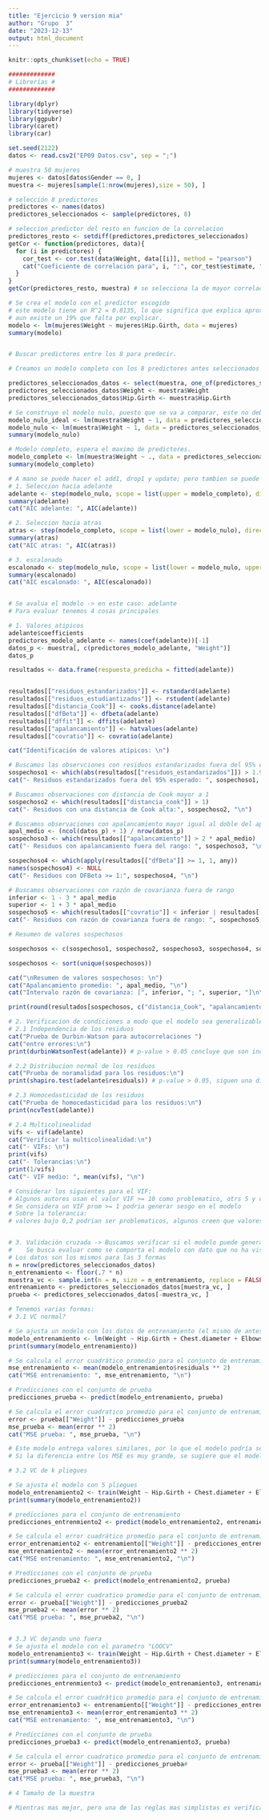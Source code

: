 ```yaml
---
title: "Ejercicio 9 version mia"
author: "Grupo  3"
date: "2023-12-13"
output: html_document
---
```


```r
knitr::opts_chunk$set(echo = TRUE)

#############
# Librerías #
#############

library(dplyr)
library(tidyverse)
library(ggpubr)
library(caret)
library(car)

```


```r
set.seed(2122)
datos <- read.csv2("EP09 Datos.csv", sep = ";")

# muestra 50 mujeres 
mujeres <- datos[datos$Gender == 0, ]
muestra <- mujeres[sample(1:nrow(mujeres),size = 50), ]

# selección 8 predictores
predictores <- names(datos)
predictores_seleccionados <- sample(predictores, 8)

# seleccion predictor del resto en funcion de la correlacion
predictores_resto <- setdiff(predictores,predictores_seleccionados)
getCor <- function(predictores, data){
  for (i in predictores) {
    cor_test <- cor.test(data$Weight, data[[i]], method = "pearson")
    cat("Coeficiente de correlación para", i, ":", cor_test$estimate, "\n")
  }
}
getCor(predictores_resto, muestra) # se selecciona la de mayor correlacion -> Hip.Girth

# Se crea el modelo con el predictor escogido
# este modelo tiene un R^2 = 0.8135, lo que significa que explica aproximadamente el 81% de la variabilidad de la respuesta.
# aun existe un 19% que falta por explicar.
modelo <- lm(mujeres$Weight ~ mujeres$Hip.Girth, data = mujeres)
summary(modelo)


# Buscar predictores entre los 8 para predecir. 

# Creamos un modelo completo con los 8 predictores antes seleccionados

predictores_seleccionados_datos <- select(muestra, one_of(predictores_seleccionados))
predictores_seleccionados_datos$Weight <- muestra$Weight
predictores_seleccionados_datos$Hip.Girth <- muestra$Hip.Girth

# Se construye el modelo nulo, puesto que se va a comparar, este no deberia tener ningún predictor pero se iniciará con 1 por el enunciado del ejercicio.
modelo_nulo_ideal <- lm(muestra$Weight ~ 1, data = predictores_seleccionados_datos)
modelo_nulo <- lm(muestra$Weight ~ 1, data = predictores_seleccionados_datos) # aunque crei que se debia usar el que tenia 1, se usa el nulo, si se hiciera a mano ahi si se puede usar el que tiene solo 1
summary(modelo_nulo)

# Modelo completo, espera el maximo de predictores.
modelo_completo <- lm(muestra$Weight ~ ., data = predictores_seleccionados_datos)
summary(modelo_completo)

# A mano se puede hacer el add1, drop1 y update; pero tambien se puede con: 
# 1. Seleccion hacia adelante
adelante <- step(modelo_nulo, scope = list(upper = modelo_completo), direction = "forward", trace = 0)
summary(adelante)
cat("AIC adelante: ", AIC(adelante))

# 2. Seleccion hacia atras
atras <- step(modelo_completo, scope = list(lower = modelo_nulo), direction = "backward", trace = 0)
summary(atras)
cat("AIC atras: ", AIC(atras))

# 3. escalonado 
escalonado <- step(modelo_nulo, scope = list(lower = modelo_nulo, upper = modelo_completo), direction = "both", trace = 0)
summary(escalonado)
cat("AIC escalonado: ", AIC(escalonado))


# Se avalua el modelo -> en este caso: adelante
# Para evaluar tenemos 4 cosas principales

# 1. Valores atipicos
adelante$coefficients
predictores_modelo_adelante <- names(coef(adelante))[-1]
datos_p <- muestra[, c(predictores_modelo_adelante, "Weight")]
datos_p

resultados <- data.frame(respuesta_predicha = fitted(adelante))


resultados[["residuos_estandarizados"]] <- rstandard(adelante)
resultados[["residuos_estudiantizados"]] <- rstudent(adelante)
resultados[["distancia_Cook"]] <- cooks.distance(adelante)
resultados[["dfBeta"]] <- dfbeta(adelante)
resultados[["dffit"]] <- dffits(adelante)
resultados[["apalancamiento"]] <- hatvalues(adelante)
resultados[["covratio"]] <- covratio(adelante)

cat("Identificación de valores atípicos: \n")

# Buscamos las observciones con residuos estandarizados fuera del 95% esperado
sospechoso1 <- which(abs(resultados[["residuos_estandarizados"]]) > 1.96)
cat("- Residuos estandarizados fuera del 95% esperado: ", sospechoso1, "\n")

# Buscamos observaciones con distancia de Cook mayor a 1
sospechoso2 <- which(resultados[["distancia_cook"]] > 1)
cat("- Residuos con una distancia de Cook alta:", sospechoso2, "\n")

# Buscamos observaciones con apalancamiento mayor igual al doble del apalacamiento promedio
apal_medio <- (ncol(datos_p) + 1) / nrow(datos_p)
sospechoso3 <- which(resultados[["apalancamiento"]] > 2 * apal_medio)
cat("- Residuos con apalancamiento fuera del rango: ", sospechoso3, "\n")

sospechoso4 <- which(apply(resultados[["dfBeta"]] >= 1, 1, any))
names(sospechoso4) <- NULL
cat("- Residuos con DFBeta >= 1:", sospechoso4, "\n")

# Buscamos observaciones con razón de covarianza fuera de rango
inferior <- 1 - 3 * apal_medio
superior <- 1 + 3 * apal_medio
sospechoso5 <- which(resultados[["covratio"]] < inferior | resultados[["covratio"]] > superior)
cat("- Residuos con razón de covarianza fuera de rango: ", sospechoso5, "\n")

# Resumen de valores sospechosos

sospechosos <- c(sospechoso1, sospechoso2, sospechoso3, sospechoso4, sospechoso5)

sospechosos <- sort(unique(sospechosos))

cat("\nResumen de valores sospechosos: \n")
cat("Apalancamiento promedio: ", apal_medio, "\n")
cat("Intervalo razón de covarianza: [", inferior, "; ", superior, "]\n\n", sep = "")

print(round(resultados[sospechosos, c("distancia_Cook", "apalancamiento", "covratio")], 3))

# 2. Verificacion de condiciones a modo que el modelo sea generalizable
# 2.1 Independencia de los residuos
cat("Prueba de Durbin-Watson para autocorrelaciones ")
cat("entre errores:\n")
print(durbinWatsonTest(adelante)) # p-value > 0.05 concluye que son independientes, tener cuidado con el orden de los datos

# 2.2 Distribucion normal de los residuos
cat("Prueba de noramalidad para los residuos:\n")
print(shapiro.test(adelante$residuals)) # p-value > 0.05, siguen una distribucion normal

# 2.3 Homocedasticidad de los residuos
cat("Prueba de homocedasticidad para los residuos:\n")
print(ncvTest(adelante))

# 2.4 Multicolinealidad
vifs <- vif(adelante)
cat("Verificar la multicolinealidad:\n")
cat("- VIFs: \n")
print(vifs)
cat("- Tolerancias:\n")
print(1/vifs)
cat("- VIF medio: ", mean(vifs), "\n")

# Considerar los siguientes para el VIF: 
# Algunos autores usan el valor VIF >= 10 como problematico, otrs 5 y otros 2,5
# Se considera un VIF prom >= 1 podria generar sesgo en el modelo
# Sobre la tolerancia: 
# valores bajo 0,2 podrian ser problematicos, algunos creen que valores cercanos a 0,4 deberían ser revisados


# 3. Validación cruzada -> Buscamos verificar si el modelo puede generalizarse
#    Se busca evaluar como se comporta el modelo con dato que no ha visto (prueba - entrenamiento) -> metrica: MSE
# Los datos son los mismos para las 3 formas 
n = nrow(predictores_seleccionados_datos)
n_entrenamiento <- floor(.7 * n)
muestra_vc <- sample.int(n = n, size = n_entrenamiento, replace = FALSE)
entrenamiento <- predictores_seleccionados_datos[muestra_vc, ]
prueba <- predictores_seleccionados_datos[-muestra_vc, ]

# Tenemos varias formas:
# 3.1 VC normal?

# Se ajusta un modelo con los datos de entrenamiento (el mismo de antes pero otros datos)
modelo_entrenamiento <- lm(Weight ~ Hip.Girth + Chest.diameter + Elbows.diameter + Bicep.Girth + Navel.Girth, data = entrenamiento)
print(summary(modelo_entrenamiento))

# Se calcula el error cuadrático promedio para el conjunto de entrenamiento
mse_entrenamiento <- mean(modelo_entrenamiento$residuals ** 2)
cat("MSE entrenamiento: ", mse_entrenamiento, "\n")

# Predicciones con el conjunto de prueba
predicciones_prueba <- predict(modelo_entrenamiento, prueba)

# Se calcula el error cuadratico promedio para el conjunto de entrenamiento
error <- prueba[["Weight"]] - predicciones_prueba
mse_prueba <- mean(error ** 2)
cat("MSE prueba: ", mse_prueba, "\n")

# Este modelo entrega valores similares, por lo que el modelo podría ser generalizable
# Si la diferencia entre los MSE es muy grande, se sugiere que el modelo está sobre ajustado, lo que implicaría que el modelo se ajusta bien a los datos de entrenamiento pero no a los de prueba. Lo cual haría imprudente implicar que es generalizable. Aunque esto también se puede deber a la separación aleatoria de los datos.

# 3.2 VC de k pliegues

# Se ajusta el modelo con 5 pliegues
modelo_entrenamiento2 <- train(Weight ~ Hip.Girth + Chest.diameter + Elbows.diameter + Bicep.Girth + Navel.Girth, data = entrenamiento, method = "lm", trControl = trainControl(method = "cv", number = 5))
print(summary(modelo_entrenamiento2))

# predicciones para el conjunto de entrenamiento
predicciones_entrenmiento2 <- predict(modelo_entrenamiento2, entrenamiento)

# Se calcula el error cuadrático promedio para el conjunto de entrenamiento
error_entrenamiento2 <- entrenamiento[["Weight"]] - predicciones_entrenmiento2
mse_entrenamiento2 <- mean(error_entrenamiento2 ** 2)
cat("MSE entrenamiento: ", mse_entrenamiento2, "\n")

# Predicciones con el conjunto de prueba
predicciones_prueba2 <- predict(modelo_entrenamiento2, prueba)

# Se calcula el error cuadratico promedio para el conjunto de entrenamiento
error <- prueba[["Weight"]] - predicciones_prueba2
mse_prueba2 <- mean(error ** 2)
cat("MSE prueba: ", mse_prueba2, "\n")


# 3.3 VC dejando uno fuera
# Se ajusta el modelo con el parametro "LOOCV"
modelo_entrenamiento3 <- train(Weight ~ Hip.Girth + Chest.diameter + Elbows.diameter + Bicep.Girth + Navel.Girth, data = entrenamiento, method = "lm", trControl = trainControl(method = "LOOCV", number = 5))
print(summary(modelo_entrenamiento3))

# predicciones para el conjunto de entrenamiento
predicciones_entrenmiento3 <- predict(modelo_entrenamiento3, entrenamiento)

# Se calcula el error cuadrático promedio para el conjunto de entrenamiento
error_entrenamiento3 <- entrenamiento[["Weight"]] - predicciones_entrenmiento3
mse_entrenamiento3 <- mean(error_entrenamiento3 ** 2)
cat("MSE entrenamiento: ", mse_entrenamiento3, "\n")

# Predicciones con el conjunto de prueba
predicciones_prueba3 <- predict(modelo_entrenamiento3, prueba)

# Se calcula el error cuadratico promedio para el conjunto de entrenamiento
error <- prueba[["Weight"]] - predicciones_prueba#
mse_prueba3 <- mean(error ** 2)
cat("MSE prueba: ", mse_prueba3, "\n")

# 4 Tamaño de la muestra

# Mientras mas mejor, pero una de las reglas mas simplistas es verificas que se tengan al menos 10 o 15 observaciones por cada predictor.





```


















